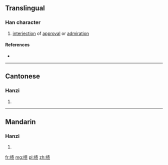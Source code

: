 {{also|嘖}}
==Translingual==

===Han character===
{{Han char|rn=30|rad=口|as=08|sn=11|four=|canj=RQMO|ids=⿰口⿱龶贝}}

# [[interjection]] of [[approval]] or [[admiration]]

====References====
* {{Han ref|kx=0196.261|hdz=10635.120|uh=5567|ud=21863}}

----

==Cantonese==

===Hanzi===
{{yue-hanzi|jyut=[[zaak3]], [[zik1]]|y=jaak3, jik1|tra=嘖}}

# {{defn|lang=yue|sort=口08}}

----

==Mandarin==

===Hanzi===
{{cmn-hanzi|tra=嘖|pin=[[luó]] ([[luo2]]), [[zé]] ([[ze2]])|wg=lo<sup>2</sup>, tse<sup>2</sup>}}

# {{defn|lang=cmn|sort=口08}}

[[fr:啧]]
[[mg:啧]]
[[pl:啧]]
[[zh:啧]]